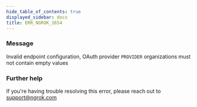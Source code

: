 ```yaml
---
hide_table_of_contents: true
displayed_sidebar: docs
title: ERR_NGROK_1654
---
```


### Message

Invalid endpoint configuration, OAuth provider `PROVIDER` organizations must not contain empty values

<ErrorDetails />

### Further help

If you're having trouble resolving this error, please reach out to [support@ngrok.com](mailto:support@ngrok.com?subject=Help%20with%20ERR_NGROK_1654)
